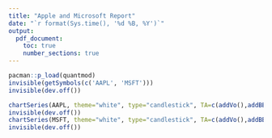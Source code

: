 ```yaml
---
title: "Apple and Microsoft Report"
date: "`r format(Sys.time(), '%d %B, %Y')`"
output:
  pdf_document:
    toc: true
    number_sections: true
---
```


```r
pacman::p_load(quantmod)
invisible(getSymbols(c('AAPL', 'MSFT')))
invisible(dev.off())
```

```r
chartSeries(AAPL, theme="white", type="candlestick", TA=c(addVo(),addBBands()))
invisible(dev.off())
chartSeries(MSFT, theme="white", type="candlestick", TA=c(addVo(),addBBands()))
invisible(dev.off())
```
